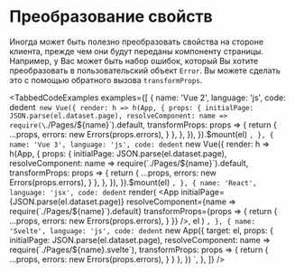 

# Преобразование свойств

Иногда может быть полезно преобразовать свойства на стороне клиента, прежде чем они будут переданы компоненту страницы. Например, у Вас может быть набор ошибок, который Вы хотите преобразовать в пользовательский объект `Error`. Вы можете сделать это с помощью обратного вызова `transformProps`.

<TabbedCodeExamples
  examples={[
    {
      name: 'Vue 2',
      language: 'js',
      code: dedent`
        new Vue({
          render: h => h(App, {
            props: {
              initialPage: JSON.parse(el.dataset.page),
              resolveComponent: name => require(\`./Pages/\${name}\`).default,
              transformProps: props => {
                return {
                  ...props,
                  errors: new Errors(props.errors),
                }
              },
            },
          }),
        }).$mount(el)
      `,
    },
    {
      name: 'Vue 3',
      language: 'js',
      code: dedent`
        new Vue({
          render: h => h(App, {
            props: {
              initialPage: JSON.parse(el.dataset.page),
              resolveComponent: name => require(\`./Pages/\${name}\`).default,
              transformProps: props => {
                return {
                  ...props,
                  errors: new Errors(props.errors),
                }
              },
            },
          }),
        }).$mount(el)
      `,
    },
    {
      name: 'React',
      language: 'jsx',
      code: dedent`
        render(
          <App
            initialPage={JSON.parse(el.dataset.page)}
            resolveComponent={name => require(\`./Pages/\${name}\`).default}
            transformProps={props => {
              return {
                ...props,
                errors: new Errors(props.errors),
              }
            }}
          />,
          el
        )
      `,
    },
    {
      name: 'Svelte',
      language: 'js',
      code: dedent`
        new App({
          target: el,
          props: {
            initialPage: JSON.parse(el.dataset.page),
            resolveComponent: name => require(\`./Pages/\${name}.svelte\`),
            transformProps: props => {
              return {
                ...props,
                errors: new Errors(props.errors),
              }
            }
          },
        })
      `,
    },
  ]}
/>
